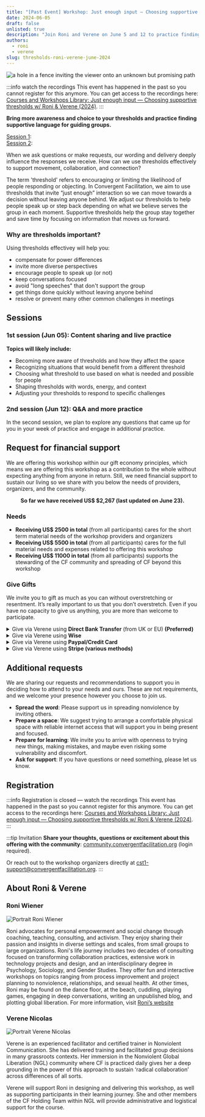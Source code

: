 ```yaml
---
title: "[Past Event] Workshop: Just enough input — Choosing supportive thresholds"
date: 2024-06-05
draft: false
unlisted: true
description: "Join Roni and Verene on June 5 and 12 to practice finding supportive language for guiding groups."
authors:
  - roni
  - verene
slug: thresholds-roni-verene-june-2024
---
```


![a hole in a fence inviting the viewer onto an unknown but promising path](/img/thresholds2024_opt1.webp)

:::info watch the recordings
This event has happened in the past so you cannot register for this anymore. You can get access to the recordings here: [Courses and Workshops Library: Just enough input — Choosing supportive thresholds w/ Roni & Verene (2024)](/resources/recordings-courses-workshops/2024-06-05-thresholds-roni-verene).
:::


<p style={{ fontSize: '18px' }}>
<b>Bring more awareness and choice to your thresholds and practice finding supportive language for guiding groups.</b>
</p>

[Session 1](/thresholds-roni-verene-june-2024#1st-session-jun-05-content-sharing-and-live-practice):  <LocalTime year={2024} month={6} day={5} startHour={15} startMinute={0} endHour={18} endMinute={0}/>  
[Session 2](/thresholds-roni-verene-june-2024#2nd-session-jun-12-qa-and-more-practice): <LocalTime year={2024} month={6} day={12} startHour={15} startMinute={0} endHour={17} endMinute={0}/>


When we ask questions or make requests, our wording and delivery deeply influence the responses we receive. How can we use thresholds effectively to support movement, collaboration, and connection?

The term 'threshold' refers to encouraging or limiting the likelihood of people responding or objecting. In Convergent Facilitation, we aim to use thresholds that invite “just enough” interaction so we can move towards a decision without leaving anyone behind. We adjust our thresholds to help people speak up or step back depending on what we believe serves the group in each moment. Supportive thresholds help the group stay together and save time by focusing on information that moves us forward. 

<!--truncate-->

### Why are thresholds important?
Using thresholds effectivey will help you:
- compensate for power differences
- invite more diverse perspectives
- encourage people to speak up (or not)
- keep conversations focused
- avoid "long speeches" that don't support the group
- get things done quickly without leaving anyone behind
- resolve or prevent many other common challenges in meetings



## Sessions 
### 1st session (Jun 05): Content sharing and live practice

**Topics will likely include:**
- Becoming more aware of thresholds and how they affect the space
- Recognizing situations that would benefit from a different threshold
- Choosing what threshold to use based on what is needed and possible for people
- Shaping thresholds with words, energy, and context
- Adjusting your thresholds to respond to specific challenges

### 2nd session (Jun 12): Q&A and more practice

In the second session, we plan to explore any questions that came up for you in your week of practice and engage in additional practice.
## Request for financial support

We are offering this workshop within our gift economy principles, which means we are offering this workshop as a contribution to the whole without expecting anything from anyone in return. Still, we need financial support to sustain our living so we share with you below the needs of providers, organizers, and the community. 


<center>
<b>So far we have received US$ $2,267 (last updated on June 23).</b>
</center>

### Needs

- **Receiving US$ 2500 in total** (from all participants) cares for the short term material needs of the workshop providers and organizers
- **Receiving US$ 5500 in total** (from all participants) cares for the full material needs and expenses related to offering this workshop
- **Receiving US$ 11000 in total** (from all participants) supports the stewarding of the CF community and spreading of CF beyond this workshop

### Give Gifts

We invite you to gift as much as you can without overstretching or resentment. It’s really important to us that you don’t overstretch. Even if you have no capacity to give us anything, you are more than welcome to participate.


<details>
  <summary>Give via Verene using <b>Direct Bank Transfer</b> (from UK or EU) <b>(Preferred)</b> </summary>

Depending on where your bank is located a direct bank transfer might have the least (likely none at all) transfer fees.

💌 **If your bank is located in the UK please send GBP to**:
```
Verene Nicolas
Sort code: 23-08-01  
Account number: 55745534
```

💌 **If your bank is located in the EU please send EUR to**:
```
Verene Nicolas
IBAN FR7610278079160001565960196  
BIC CMCIFR2A
```

</details>


<details>
  <summary>Give via Verene using <b>Wise</b></summary>

[Sign up to WISE with a free transfer](https://wise.com/invite/u/roniw8?utm_source=url&utm_medium=invite&utm_content=&utm_campaign=3for50&referralCode=roniw8) if you are not yet on Wise.

- Go to https://wise.com/send
- Put `mail@verenenicolas.org` as the receipient
- If you want to send money in EUR, GBP or USD please select `Same currency` for the transfer
- Else select `International` and select `GBP` for the “Recipient gets” field. 


</details>

<details>
  <summary>Give via Verene using <b>Paypal/Credit Card</b></summary>

PayPal usually charges significant fees, so we try to avoid it. Please select “Family and Friends” as the payment method if asked. You can either use your own PayPal balance or use a credit card. 

[Support this offering via giving to Verene's PayPal](https://www.paypal.com/donate/?hosted_button_id=VZQ75PQ8XCUBN)


</details>



<details>
  <summary>Give via Verene using <b>Stripe (various methods)</b></summary>

- [Give in USD (Credit Card)](https://buy.stripe.com/9AQg2U8dW9G450YeV2)
- [Give in GBP (Credit Card)](https://buy.stripe.com/dR6180eCk3hGdxudQX)
- [Give in EUR (Credit Card + various other methods)](https://buy.stripe.com/dR603W9i0dWkali009)

</details>


## Additional requests

We are sharing our requests and recommendations to support you in deciding how to attend to your needs and ours. These are not requirements, and we welcome your presence however you choose to join us.

* **Spread the word**: Please support us in spreading nonviolence by inviting others.
* **Prepare a space**: We suggest trying to arrange a comfortable physical space with reliable internet access that will support you in being present and focused.
* **Prepare for learning**: We invite you to arrive with openness to trying new things, making mistakes, and maybe even risking some vulnerability and discomfort.
* **Ask for support**: If you have questions or need something, please let us know.

## Registration

:::info Registration is closed — watch the recordings
This event has happened in the past so you cannot register for this anymore. You can get access to the recordings here: [Courses and Workshops Library: Just enough input — Choosing supportive thresholds w/ Roni & Verene (2024)](/resources/recordings-courses-workshops/2024-06-05-thresholds-roni-verene).
:::


:::tip Invitation
**Share your thoughts, questions or excitement about this offering with the community**:  [community.convergentfacilitation.org](https://community.convergentfacilitation.org/t/two-part-workshop-w-roni-verene-just-enough-input-choosing-supportive-thresholds/91) (login required).

Or reach out to the workshop organizers directly at [cst1-support@convergentfacilitation.org](mailto:cst1-support@convergentfacilitation.org).
:::


## About Roni & Verene


### Roni Wiener

<img src="/img/roni_wiener.webp" alt="Portrait Roni Wiener" className="round-image"/>

Roni advocates for personal empowerment and social change through coaching, teaching, consulting, and activism. They enjoy sharing their passion and insights in diverse settings and scales, from small groups to large organizations. Roni's life journey includes two decades of consulting focused on transforming collaboration practices, extensive work in technology projects and design, and an interdisciplinary degree in Psychology, Sociology, and Gender Studies. They offer fun and interactive workshops on topics ranging from process improvement and project planning to nonviolence, relationships, and sexual health. At other times, Roni may be found on the dance floor, at the beach, cuddling, playing games, engaging in deep conversations, writing an unpublished blog, and plotting global liberation. For more information, visit [Roni’s website](https://sundragonrising.com/index.html)

### Verene Nicolas

<img src="/img/verene_nicolas.jpg" alt="Portrait Verene Nicolas" className="round-image"/>

Verene is an experienced facilitator and certified trainer in Nonviolent Communication. She has delivered training and facilitated group decisions in many grassroots contexts. Her immersion in the Nonviolent Global Liberation (NGL) community where CF is practiced daily gives her a deep grounding in the power of this approach to sustain ‘radical collaboration’ across differences of all sorts.   

Verene will support Roni in designing and delivering this workshop, as well as supporting participants in their learning journey. She and other members of the CF Holding Team within NGL will provide administrative and logistical support for the course. 
